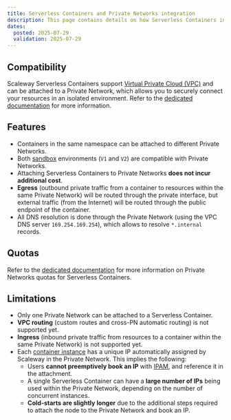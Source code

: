 ```yaml
---
title: Serverless Containers and Private Networks integration
description: This page contains details on how Serverless Containers interacts with Virtual Private Cloud and Private Networks
dates:
  posted: 2025-07-29
  validation: 2025-07-29
---
```


## Compatibility

Scaleway Serverless Containers support [Virtual Private Cloud (VPC)](/vpc/) and can be attached to a Private Network, which allows you to securely connect your resources in an isolated environment. Refer to the [dedicated documentation](/serverless-containers/how-to/use-private-networks/) for more information.

## Features

- Containers in the same namespace can be attached to different Private Networks.
- Both [sandbox](/serverless-containers/concepts/#sandbox) environments (`V1` and `V2`) are compatible with Private Networks.
- Attaching Serverless Containers to Private Networks **does not incur additional cost**.
- **Egress** (outbound private traffic from a container to resources within the same Private Network) will be routed through the private interface, but external traffic (from the Internet) will be routed through the public endpoint of the container.
- All DNS resolution is done through the Private Network (using the VPC DNS server `169.254.169.254`), which allows to resolve `*.internal` records.

## Quotas

Refer to the [dedicated documentation](/organizations-and-projects/additional-content/organization-quotas/) for more information on Private Networks quotas for Serverless Containers.

## Limitations

- Only one Private Network can be attached to a Serverless Container.
- **VPC routing** (custom routes and cross-PN automatic routing) is not supported yet.
- **Ingress** (inbound private traffic from resources to a container within the same Private Network) is not supported yet.
- Each [container instance](/serverless-containers/concepts/#instance) has a unique IP automatically assigned by Scaleway in the Private Network. This implies the following:
    - Users **cannot preemptively book an IP** with [IPAM](/ipam/), and reference it in the attachment.
    - A single Serverless Container can have a **large number of IPs** being used within the Private Network, depending on the number of concurrent instances.
    - **Cold-starts are slightly longer** due to the additional steps required to attach the node to the Private Network and book an IP.
